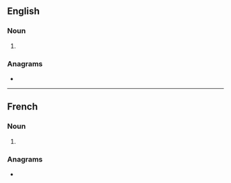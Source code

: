 ==English==

===Noun===
{{head|en|noun form}}

# {{plural of|canard|lang=en}}

===Anagrams===
* {{anagrams|en|a=aacdnrs|Arcands|cadrans|sandrac}}

----

==French==

===Noun===
{{head|fr|noun plural form|g=m}}

# {{plural of|canard|lang=fr}}

===Anagrams===
* {{l|fr|cadrans}}